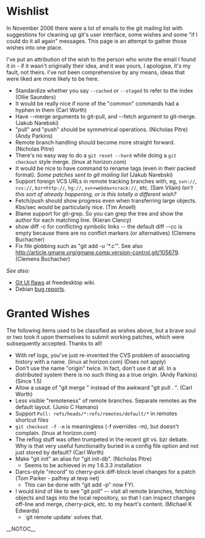 = Wishlist =

In November 2006 there were a lot of emails to the git mailing list with suggestions for cleaning up git's user interface, some wishes and some "if I could do it all again" messages.  This page is an attempt to gather those wishes into one place.

I've put an attribution of the wish to the person who wrote the email I found it in - if it wasn't originally their idea, and it was yours, I apologise, it's my fault, not theirs.  I've not been comprehensive by any means, ideas that were liked are more likely to be here.

* Standardize whether you say <code><nowiki>--cached</nowiki></code> or <code><nowiki>--staged</nowiki></code> to refer to the index (Ollie Saunders)
* It would be really nice if none of the "common" commands had a hyphen in them (Carl Worth)
* Have --merge arguments to git-pull, and --fetch argument to git-merge. (Jakub Narebski)
* "pull" and "push" should be symmetrical operations.  (Nicholas Pitre) (Andy Parkins)
* Remote branch handling should become more straight forward.  (Nicholas Pitre)
* There's no easy way to do a <code><nowiki>git reset --hard</nowiki></code> while doing a <code><nowiki>git checkout</nowiki></code> style merge. (linux at horizon.com)
* It would be nice to have command to rename tags (even in their packed format). ''Some patches sent to git mailing list'' (Jakub Narebski)
* Support foreign VCS URLs in remote tracking branches with, eg, <code><nowiki>svn://</nowiki></code>, <code><nowiki>cvs://</nowiki></code>, <code><nowiki>bzr+http://</nowiki></code>, <code><nowiki>hg://</nowiki></code>, <code><nowiki>svn+webdav+crack://</nowiki></code>, etc.  (Sam Vilain)  ''Isn't this sort of already happening, or is this totally a different wish?''
* Fetch/push should show progress even when transferring large objects. Kbs/sec would be particularly nice. (Tim Ansell)
* Blame support for git-grep. So you can grep the tree and show the author for each matching line. (Kieran Clancy)
* show diff -c for conflicting symbolic links -- the default diff --cc is empty because there are no conflict markers (or alternatives) (Clemens Buchacher)
* Fix file globbing such as "git add -u '*.c'". See also [[http://article.gmane.org/gmane.comp.version-control.git/105679]]. (Clemens Buchacher)

''See also:''
* [http://www.freedesktop.org/wiki/Infrastructure/git/UIFlaws Git UI flaws] at freedesktop wiki.
* Debian [http://bugs.debian.org/cgi-bin/pkgreport.cgi?ordering=normal;archive=0;src=git-core;dist=unstable;repeatmerged=0 bug reports].

= Granted Wishes =

The following items used to be classified as wishes above, but a brave soul or two took it upon themselves to submit working patches, which were subsequently accepted.  Thanks to all!

* With ref logs, you've just re-invented the CVS problem of associating history with a name. (linux at horizon.com) (Does not apply)
* Don't use the name "origin" twice.  In fact, don't use it at all.  In a distributed system there is no such thing as a true origin.  (Andy Parkins) (Since 1.5)
* Allow a usage of "git merge <branch>" instead of the awkward "git pull . <branch>". (Carl Worth)
* Less visible "remoteness" of remote branches.  Separate remotes as the default layout.  (Junio C Hamano)
* Support <code><nowiki>Pull: refs/heads/*:refs/remotes/default/*</nowiki></code> in remotes shortcut files
* <code><nowiki>git checkout -f -m</nowiki></code> is meaningless (-f overrides -m), but doesn't complain. (linux at horizon.com)
* The reflog stuff was often trumpeted in the recent git vs. bzr debate. Why is that very useful functionality buried in a config file option and not just stored by default?  (Carl Worth)
* Make "git init" an alias for "git init-db". (Nicholas Pitre)
** Seems to be achieved in my 1.6.3.3 installation
* Darcs-style "record" to cherry-pick diff-block level changes for a patch (Tom Parker - palfrey at tevp net)
** This can be done with "git add -p" now FYI.
* I would kind of like to see "git poll" -- visit all remote branches, fetching objects and tags into the local repository, so that I can inspect changes off-line and merge, cherry-pick, etc. to my heart's content. (Michael K Edwards)
** `git remote update` solves that.

__NOTOC__